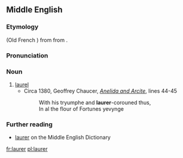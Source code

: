 ==Middle English==


===Etymology===
{{bor|enm|xno|lorer}} (Old French {{m|fro|lorier}}) from {{der|enm|VL.|*laurarius}} from {{der|enm|la|laurus}}.

===Pronunciation===
{{rfp|lang=enm}}

===Noun===
{{enm-noun}}

# [[laurel]]
#* Circa 1380, Geoffrey Chaucer, ''[[w:Anelida and Arcite|Anelida and Arcite]]'', lines 44-45
#*: With his tryumphe and '''laurer'''-corouned thus,
#*: In al the flour of Fortunes yevynge

===Further reading===
* [http://quod.lib.umich.edu/cgi/m/mec/med-idx?type=id&id=MED24868 laurer] on the Middle English Dictionary

[[fr:laurer]]
[[pl:laurer]]